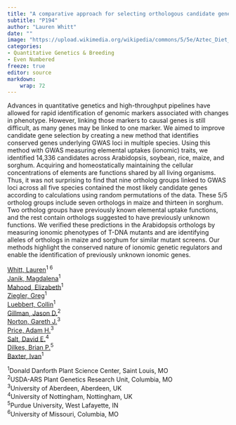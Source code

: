 ```yaml
---
title: "A comparative approach for selecting orthologous candidate genes underlying signal in elemental accumulation genome-wide association studies across multiple species"
subtitle: "P194"
author: "Lauren Whitt"
date: ""
image: "https://upload.wikimedia.org/wikipedia/commons/5/5e/Aztec_Diet_Basket_of_Corn_%289755332575%29.jpg"
categories: 
- Quantitative Genetics & Breeding
- Even Numbered
freeze: true
editor: source
markdown: 
    wrap: 72
---
```


Advances in quantitative genetics and high-throughput pipelines have allowed for rapid identification of genomic markers associated with changes in phenotype. However, linking those markers to causal genes is still difficult, as many genes may be linked to one marker. We aimed to improve candidate gene selection by creating a new method that identifies conserved genes underlying GWAS loci in multiple species. Using this method with GWAS measuring elemental uptakes (ionomic) traits, we identified 14,336 candidates across Arabidopsis, soybean, rice, maize, and sorghum. Acquiring and homeostatically maintaining the cellular concentrations of elements are functions shared by all living organisms. Thus, it was not surprising to find that nine ortholog groups linked to GWAS loci across all five species contained the most likely candidate genes according to calculations using random permutations of the data. These 5/5 ortholog groups include seven orthologs in maize and thirteen in sorghum. Two ortholog groups have previously known elemental uptake functions, and the rest contain orthologs suggested to have previously unknown functions. We verified these predictions in the Arabidopsis orthologs by measuring ionomic phenotypes of T-DNA mutants and are identifying alleles of orthologs in maize and sorghum for similar mutant screens. Our methods highlight the conserved nature of ionomic genetic regulators and enable the identification of previously unknown ionomic genes.

<a href='mailto:lwhitt@danforthcenter.org'>Whitt, Lauren</a><sup>1 6</sup><br><a href='mailto:mjanik@danforthcenter.org'>Janik, Magdalena</a><sup>1</sup><br><a href='mailto:elizabeth.mahood@corteva.com'>Mahood, Elizabeth</a><sup>1</sup><br><a href='mailto:gziegler@danforthcenter.org'>Ziegler, Greg</a><sup>1</sup><br><a href='mailto:cluebbert@danforthcenter.org'>Luebbert, Collin</a><sup>1</sup><br><a href='mailto:jason.gillman@ars.usda.gov'>Gillman, Jason D.</a><sup>2</sup><br><a href='mailto:g.norton@abdn.ac.uk'>Norton, Gareth J.</a><sup>3</sup><br><a href='mailto:a.price@abdn.ac.uk'>Price, Adam H.</a><sup>3</sup><br><a href='mailto:prof.david.e.salt@proton.me'>Salt, David E.</a><sup>4</sup><br><a href='mailto:bdilkes@purdue.edu'>Dilkes, Brian P.</a><sup>5</sup><br><a href='mailto:ibaxter@danforthcenter.org'>Baxter, Ivan</a><sup>1</sup><br>

<sup>1</sup>Donald Danforth Plant Science Center, Saint Louis, MO<br><sup>2</sup>USDA-ARS Plant Genetics Research Unit, Columbia, MO<br><sup>3</sup>University of Aberdeen, Aberdeen, UK<br><sup>4</sup>University of Nottingham, Nottingham, UK<br><sup>5</sup>Purdue University, West Lafayette, IN<br><sup>6</sup>University of Missouri, Columbia, MO<br>